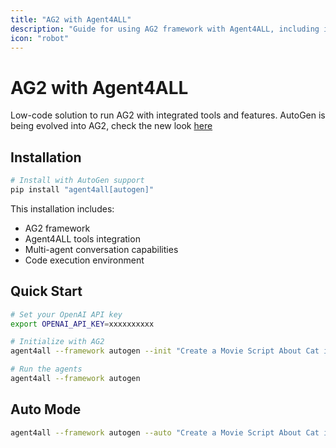```yaml
---
title: "AG2 with Agent4ALL"
description: "Guide for using AG2 framework with Agent4ALL, including installation, setup, and multi-agent conversation capabilities"
icon: "robot"
---
```


# AG2 with Agent4ALL

Low-code solution to run AG2 with integrated tools and features.
AutoGen is being evolved into AG2, check the new look [here](https://docs.ag2.ai/docs/Home/)

## Installation

```bash
# Install with AutoGen support
pip install "agent4all[autogen]"
```

This installation includes:
- AG2 framework
- Agent4ALL tools integration
- Multi-agent conversation capabilities
- Code execution environment

## Quick Start

```bash
# Set your OpenAI API key
export OPENAI_API_KEY=xxxxxxxxxx

# Initialize with AG2
agent4all --framework autogen --init "Create a Movie Script About Cat in Mars"

# Run the agents
agent4all --framework autogen
```

## Auto Mode
```bash
agent4all --framework autogen --auto "Create a Movie Script About Cat in Mars"
```